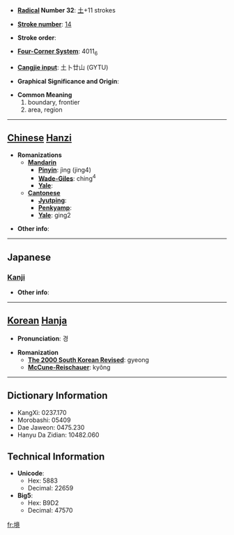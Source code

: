 * '''[[Wiktionary:Chinese radical index| Radical]] Number 32''': [[Wiktionary:Chinese radical index 土|土]]+11 strokes

* '''[[Wiktionary:Chinese total strokes index|Stroke number]]''': [[Wiktionary:Chinese total strokes index 14|14]]

* '''Stroke order''': 

* '''[[Wiktionary:Chinese four corner index|Four-Corner System]]''': 4011<sub>6</sub>

* '''[[Wiktionary:Chinese Cangjie index|Cangjie input]]''': 土卜廿山 (GYTU)

* '''Graphical Significance and Origin''': 

* '''Common Meaning'''
*#boundary, frontier
*# area, region


----

== [[Chinese]] [[Hanzi]] ==

* '''Romanizations'''
** '''[[Mandarin]]'''
*** '''[[Pinyin]]''': jìng (jing4)
*** '''[[Wade-Giles]]''': ching<sup>4</sup>
*** '''[[Yale]]''': 
** '''[[Cantonese]]'''
*** '''[[Jyutping]]''':
*** '''[[Penkyamp]]''': 
*** '''[[Yale]]''': ging2

* '''Other info''': 

----

==Japanese==
===[[Kanji]]===
{{kanji|on readings=[[きょう]] (kyō), [[けい]] (kei)|kun readings=[[さかい]] (sakai)}}

* '''Other info''':  

----

== [[Korean]] [[Hanja]] ==

* '''Pronunciation''': 경

* '''Romanization'''
** '''[[The 2000 South Korean Revised Romanization|The 2000 South Korean Revised]]''': gyeong
** '''[[McCune-Reischauer]]''': kyŏng

----

== Dictionary Information ==

* KangXi: 0237.170
* Morobashi: 05409
* Dae Jaweon: 0475.230
* Hanyu Da Zidian: 10482.060

== Technical Information ==

* '''Unicode''':
** Hex: 5883
** Decimal: 22659
* '''Big5''':
** Hex: B9D2
** Decimal: 47570

[[fr:境]]